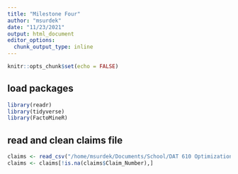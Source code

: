 ```yaml
---
title: "Milestone Four"
author: "msurdek"
date: "11/23/2021"
output: html_document
editor_options: 
  chunk_output_type: inline
---
```


```r
knitr::opts_chunk$set(echo = FALSE)
```

## load packages

```r
library(readr)
library(tidyverse)
library(FactoMineR)
```

## read and clean claims file

```r
claims <- read_csv("/home/msurdek/Documents/School/DAT 610 Optimization & Risk Assessment/Assignments/Milestone Four/DAT 610 Auto Accident Personal Injury Claims-1.csv")
claims <- claims[!is.na(claims$Claim_Number),]
```

```r

```
















